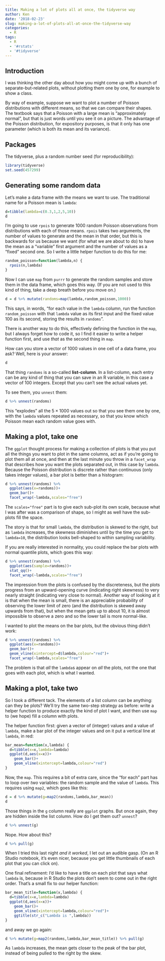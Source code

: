 ```yaml
---
title: Making a lot of plots all at once, the tidyverse way
author: Ken
date: '2018-02-23'
slug: making-a-lot-of-plots-all-at-once-the-tidyverse-way
categories:
  - R
tags:
  - R
  - '#rstats'
  - '#tidyverse'
---
```


## Introduction

I was thinking the other day about how you might come up with a bunch of separate-but-related plots, without plotting them one by one, for example to show a class. 

By way of example, suppose we want to plot a number of Poisson distributions with different means, so that we can compare their shapes. The textbook says that a Poisson with a large mean is "approximately normal", but that is just words until you see it on a picture. The advantage of the Poisson distribution, for expository purposes, is that it only has one parameter (which is both its mean and its variance).

## Packages

The tidyverse, plus a random number seed (for reproducibility):

```r
library(tidyverse)
set.seed(457299)
```


## Generating some random data

Let's make a data frame with the means we want to use. The traditional name for a Poisson mean is `lambda`:

```r
d=tibble(lambda=c(0.3,1,2,5,10))
d
```

I'm going to use `rpois` to generate 1000 random Poisson observations from distributions with each of those means. `rpois` takes two arguments, the number of values to generate and the mean in that order, but this is backwards for us because we want (for what we are about to do) to have the mean as a "variable" first argument and the number of values as a "fixed" second one. So I write a little helper function to do this for me:

```r
random_poisson=function(lambda,n) {
  rpois(n,lambda)
}
```

Now I can use `map` from `purrr` to generate the random samples and store them in the data frame, which goes this way. (If you are not used to this kind of thing, take a deep breath before you move on.)

```r
d = d %>% mutate(randoms=map(lambda,random_poisson,1000))
```

This says, in words, "for each value in the `lambda` column, run the function `random_poisson` with that `lambda` value as its first input and the fixed value 100 as its second, storing the results in `randoms`". 

There is another way to do this, effectively defining the function in the `map`, but I always forget how to code it, so I find it easier to write a helper function first, and use *that* as the second thing in `map`.

How can you store a vector of 1000 values in one cell of a data frame, you ask? Well, here is your answer:

```r
d
```

That thing `randoms` is a so-called **list-column**. In a list-column, each entry can be any kind of thing that you can save in an R variable, in this case a vector of 100 integers. Except that you can't see the actual values yet.

To see them, you `unnest` them:

```r
d %>% unnest(randoms)
```

This "explodes" all the $5 \times 1000$ values out so that you see them one by one, with the `lambda` values repeated as necessary, so that you know which Poisson mean each random value goes with.

## Making a plot, take one

The `ggplot` thought process for making a collection of plots is that you put all the things you want to plot in the same columns, act as if you're going to plot them all at once, and then at the last minute you throw in a `facet_wrap` that describes how you want the plots separated out, in this case by `lambda`. Because the Poisson distribution is discrete rather than continuous (only takes integer values), a bar plot is better than a histogram: 

```r
d %>% unnest(randoms) %>% 
  ggplot(aes(x=randoms))+
  geom_bar()+
  facet_wrap(~lambda,scales="free")
```

The `scales="free"` part is to give each sub-plot its own scale, because what I was after was a comparison of shape, so I might as well have the sub-plots fill the space.

The story is that for small `lambda`, the distribution is skewed to the right, but as `lambda` increases, the skewness diminishes until by the time you get to `lambda=10`, the distribution looks bell-shaped to within sampling variability. 

If you are really interested in normality, you could replace the bar plots with normal quantile plots, which goes this way:

```r
d %>% unnest(randoms) %>% 
  ggplot(aes(sample=randoms))+
  stat_qq()+
  facet_wrap(~lambda,scales="free")
```

The impression from the plots is confused by the discreteness, but the plots progress from an upward-opening curve (indicating right skewness) to very nearly straight (indicating very close to normal). Another way of looking at it is that when the mean is small, there is an appreciable probability of observing the lower limit of zero (and the distribution is skewed away upwards from that), but when the mean gets up to about 10, it is almost impossible to observe a zero and so the lower tail is more normal-like.

I wanted to plot the means on the bar plots, but the obvious thing didn't work:

```r
d %>% unnest(randoms) %>% 
  ggplot(aes(x=randoms))+
  geom_bar()+
  geom_vline(xintercept=d$lambda,colour="red")+
  facet_wrap(~lambda,scales="free")
```

The problem is that *all* the `lambda`s appear on *all* the plots, not the one that goes with each plot, which is what I wanted.

## Making a plot, take two

So I took a different tack. The elements of a list column can be anything: can they be plots? We'll try the same two-step strategy as before: write a helper function to produce exactly the kind of plot I want, and then use `map` to (we hope) fill a column with plots.

The helper function first: given a vector of (integer) values and a value of `lambda`, make a bar plot of the integer values and on it put a vertical line at `lambda`, in red:

```r
bar_mean=function(x,lambda) {
  d=tibble(x=x,lambda=lambda)
  ggplot(d,aes(x=x))+
    geom_bar()+
    geom_vline(xintercept=lambda,colour="red")
}
```

Now, the `map`. This requires a bit of extra care, since the "for each" part has to loop over *two* variables: the random sample and the value of `lambda`. This requires using `map2`, which goes like this:

```r
d = d %>% mutate(g=map2(randoms,lambda,bar_mean))
d
```

Those things in the `g` column really are `ggplot` graphs. But once again, they are hidden inside the list column. How do I get them out? `unnest`?

```r
d %>% unnest(g)
```

Nope. How about this?

```r
d %>% pull(g)
```

When I tried this last night *and it worked*, I let out an audible gasp. (On an R Studio notebook, it's even nicer, because you get little thumbnails of each plot that you can click on).

One final refinement: I'd like to have a title on each plot that says what `lambda` is, because in R Studio the plots don't seem to come out in the right order. That's a small fix to our helper function:

```r
bar_mean_title=function(x,lambda) {
  d=tibble(x=x,lambda=lambda)
  ggplot(d,aes(x=x))+
    geom_bar()+
    geom_vline(xintercept=lambda,colour="red")+
    ggtitle(str_c("Lambda is ",lambda))
}
```

and away we go again:

```r
d %>% mutate(g=map2(randoms,lambda,bar_mean_title)) %>% pull(g)
```

As `lambda` increases, the mean gets closer to the peak of the bar plot, instead of being pulled to the right by the skew.